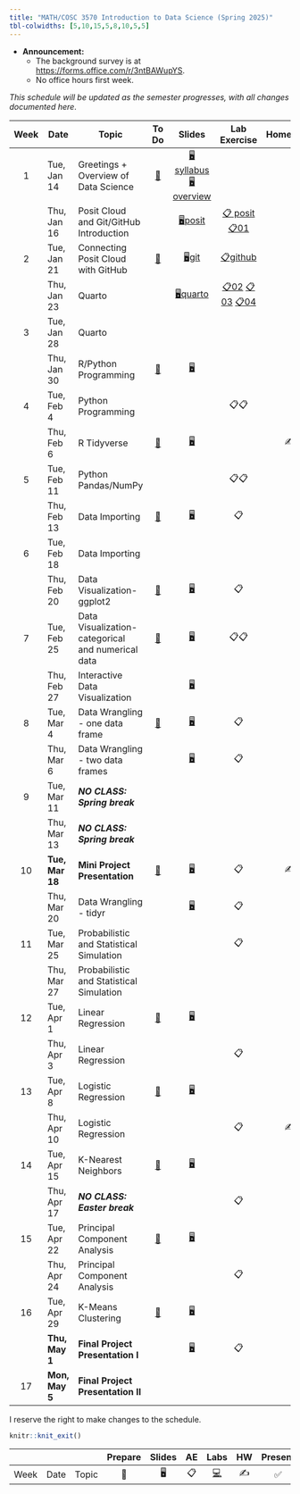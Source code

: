 ```yaml
---
title: "MATH/COSC 3570 Introduction to Data Science (Spring 2025)"
tbl-colwidths: [5,10,15,5,8,10,5,5]
---
```


-   **Announcement:**
    -   The background survey is at [https://forms.office.com/r/3ntBAWupYS](https://nam02.safelinks.protection.outlook.com/?url=https%3A%2F%2Fforms.office.com%2Fr%2F3ntBAWupYS&data=05%7C02%7Ccheng-han.yu%40marquette.edu%7C754dacb312df459315d508dd2f48107e%7Cabe32f68c72d420db5bd750c63a268e4%7C0%7C0%7C638718708750586481%7CUnknown%7CTWFpbGZsb3d8eyJFbXB0eU1hcGkiOnRydWUsIlYiOiIwLjAuMDAwMCIsIlAiOiJXaW4zMiIsIkFOIjoiTWFpbCIsIldUIjoyfQ%3D%3D%7C0%7C%7C%7C&sdata=hqHeIw%2Btk05LxhBz%2Bx6SG1WDKPyNvnFIH0sL18IuMLM%3D&reserved=0).
    -   No office hours first week.

*This schedule will be updated as the semester progresses, with all changes documented here*.

::: column-screen-inset-right
| Week | Date | Topic | To Do | Slides | Lab Exercise | Homework | Project |
|:------:|--------|--------|:------:|:------:|:------:|:------:|--------|
| 1 | Tue, Jan 14 | Greetings + Overview of Data Science | [📖](/weeks/week-1.html "Week 1") | [🖥️syllabus](/slides/01-syllabus.html "01-Syllabus") [🖥️overview](/slides/02-datascience.html "02-datascience") |  |  |  |
|  | Thu, Jan 16 | Posit Cloud and Git/GitHub Introduction |  | [🖥️posit](/slides/03-posit.html "03-posit") | [📋 posit](/exercise/lab00-posit.html "lab00-posit") [📋01](/exercise/lab01-rscript.html "lab01-rscript") |  |  |
| 2 | Tue, Jan 21 | Connecting Posit Cloud with GitHub | [📖](/weeks/week-2.html "Week 2") | [🖥️git](/slides/04-git.html "04-git") | [📋github](/exercise/lab00-git.html "lab00-git") |  |  |
|  | Thu, Jan 23 | Quarto |  | [🖥️quarto](/slides/05-quarto.html "05-quarto") | [📋02](/exercise/lab02-quarto.html "lab02-quarto") [📋03](/exercise/lab03-markdown.html "lab03-markdown") [📋04](/exercise/lab04-chunk.html "lab04-chunk") |  |  |
| 3 | Tue, Jan 28 | Quarto |  |  |  |  |  |
|  | Thu, Jan 30 | R/Python Programming | [📖](/weeks/week-3.html "Week 3") | [🖥️](/slides/06-syntax.html "06-syntax") |  |  |  |
| 4 | Tue, Feb 4 | Python Programming |  |  | 📋📋 |  |  |
|  | Thu, Feb 6 | R Tidyverse | [📖](/weeks/week-4.html "Week 4") | [🖥️](/slides/07-package.html "07-package") |  | ✍️ |  |
| 5 | Tue, Feb 11 | Python Pandas/NumPy |  |  | 📋📋 |  |  |
|  | Thu, Feb 13 | Data Importing | [📖](/weeks/week-5.html "Week 5") | [🖥️](/slides/08-import.html "08-import") | 📋 |  |  |
| 6 | Tue, Feb 18 | Data Importing |  |  |  |  |  |
|  | Thu, Feb 20 | Data Visualization-ggplot2 | [📖](/weeks/week-6.html "Week 6") | [🖥️](/slides/09-ggplot2.html "09-ggplot2") | 📋 |  |  |
| 7 | Tue, Feb 25 | Data Visualization-categorical and numerical data | [📖](/weeks/week-7.html "Week 7") | [🖥️](/slides/10-viz.html "10-viz") | 📋📋 |  |  |
|  | Thu, Feb 27 | Interactive Data Visualization |  | [🖥️](/slides/11-interactive-viz.html "11-interactive-viz") |  |  |  |
| 8 | Tue, Mar 4 | Data Wrangling - one data frame | [📖](/weeks/week-8.html "Week 8") | [🖥️](/slides/12-dplyr-1.html "12-dplyr-1") | 📋 |  |  |
|  | Thu, Mar 6 | Data Wrangling - two data frames |  | [🖥️](/slides/13-dplyr-2.html "13-dplyr-2") | 📋 |  |  |
| 9 | Tue, Mar 11 | ***NO CLASS: Spring break*** |  |  |  |  |  |
|  | Thu, Mar 13 | ***NO CLASS: Spring break*** |  |  |  |  |  |
| 10 | **Tue, Mar 18** | [**Mini Project Presentation**]{.blue} | [📖](/weeks/week-10.html "Week 10") | [🖥️](/slides/14-tidyr.html "14-tidyr") | 📋 | ✍️ |  |
|  | Thu, Mar 20 | Data Wrangling - tidyr |  | [🖥️](/slides/15-probstat.html "15-probstat") | 📋 |  |  |
| 11 | Tue, Mar 25 | Probabilistic and Statistical Simulation |  |  | 📋 |  |  |
|  | Thu, Mar 27 | Probabilistic and Statistical Simulation |  |  |  |  | Team Up 📂 |
| 12 | Tue, Apr 1 | Linear Regression | [📖](/weeks/week-12.html "Week 12") | [🖥️](/slides/16-linear-reg.html "16-linear-reg") |  |  |  |
|  | Thu, Apr 3 | Linear Regression |  |  | 📋 |  |  |
| 13 | Tue, Apr 8 | Logistic Regression | [📖](/weeks/week-13.html "Week 13") | [🖥️](/slides/17-logistic-reg.html "17-logistic-reg") |  |  |  |
|  | Thu, Apr 10 | Logistic Regression |  |  | 📋 | ✍️ |  |
| 14 | Tue, Apr 15 | K-Nearest Neighbors | [📖](/weeks/week-14.html "Week 14") | [🖥️](/slides/18-knn.html "18-knn") |  |  |  |
|  | Thu, Apr 17 | ***NO CLASS: Easter break*** |  |  | 📋 |  |  |
| 15 | Tue, Apr 22 | Principal Component Analysis | [📖](/weeks/week-15.html "Week 15") | [🖥️](/slides/19-pca.html "19-pca") |  |  |  |
|  | Thu, Apr 24 | Principal Component Analysis |  |  | 📋 |  | Proposal 📂 |
| 16 | Tue, Apr 29 | K-Means Clustering | [📖](/weeks/week-16.html "Week 16") | [🖥️](/slides/20-kmeans.html "20-kmeans") |  |  |  |
|  | **Thu, May 1** | [**Final Project Presentation I**]{.blue} |  | [🖥️](/slides/summary.html "Summary") | 📋 |  |  |
| 17 | **Mon, May 5** | [**Final Project Presentation II**]{.blue} |  |  |  |  |  |
:::

I reserve the right to make changes to the schedule.

```r
knitr::knit_exit()
```

|   |   |   | Prepare | Slides | AE | Labs | HW | Present | Project |
|--------|--------|--------|:------:|:------:|:------:|:------:|:------:|:------:|:------:|
| Week | Date | Topic | 📖 | 🖥️ | 📋 | [💻](https://sakai.duke.edu/samigo-app/servlet/Login?id=6fa7ebf3-01af-42a6-91ba-3e813d3901221641094171786) | ✍️ | ✅ | 📂 |
